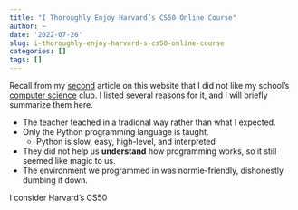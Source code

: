 ```yaml
---
title: "I Thoroughly Enjoy Harvard’s CS50 Online Course"
author: ~
date: '2022-07-26'
slug: i-thoroughly-enjoy-harvard-s-cs50-online-course
categories: []
tags: []
---
```


Recall from my [second](articles/education-wants-to-dumb-down-technology/) article on this website that I did not like my school's [computer science](http://localhost:1313/articles/education-wants-to-dumb-down-technology/#computer-science) club.
I listed several reasons for it, and I will briefly summarize them here.

- The teacher teached in a tradional way rather than what I expected.
- Only the Python programming language is taught.
  - Python is slow, easy, high-level, and interpreted
- They did not help us **understand** how programming works, so it still seemed like magic to us.
- The environment we programmed in was normie-friendly, dishonestly dumbing it down.

I consider Harvard's CS50 

